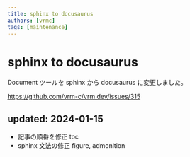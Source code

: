 ```yaml
---
title: sphinx to docusaurus
authors: [vrmc]
tags: [maintenance]
---
```


# sphinx to docusaurus

Document ツールを sphinx から docusaurus に変更しました。

https://github.com/vrm-c/vrm.dev/issues/315

## updated: 2024-01-15

- 記事の順番を修正 toc
- sphinx 文法の修正 figure, admonition

